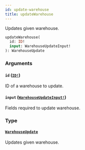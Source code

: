 ```yaml
---
id: update-warehouse
title: updateWarehouse
---
```


Updates given warehouse.

```graphql
updateWarehouse(
  id: ID!
  input: WarehouseUpdateInput!
): WarehouseUpdate

```

### Arguments

#### `id` ([`ID!`](/developer/api-reference/scalars/id.mdx))

ID of a warehouse to update.

#### `input` ([`WarehouseUpdateInput!`](/developer/api-reference/inputs/warehouse-update-input.mdx))

Fields required to update warehouse.

### Type

#### [`WarehouseUpdate`](/developer/api-reference/objects/warehouse-update.mdx)

Updates given warehouse.
